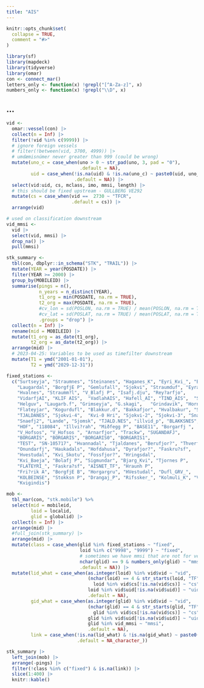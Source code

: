 ```yaml
---
title: "AIS"
---
```


```r
knitr::opts_chunk$set(
  collapse = TRUE,
  comment = "#>"
)
```

```r
library(sf)
library(mapdeck)
library(tidyverse)
library(omar)
con <- connect_mar()
letters_only <- function(x) !grepl("[^A-Za-z]", x)
numbers_only <- function(x) !grepl("\\D", x)
```

## ...

```r
vid <-
  omar::vessel(con) |>
  collect(n = Inf) |>
  filter(!vid %in% c(9999)) |>
  # ignore foreign vessels
  # filter(!between(vid, 3700, 4999)) |>
  # umdæmisnúmer never greater than 999 (could be wrong)
  mutate(uno_c = case_when(uno > 0 ~ str_pad(uno, 3, pad = "0"),
                           .default = NA),
         uid = case_when(!is.na(uid) & !is.na(uno_c) ~ paste0(uid, uno_c),
                         .default = NA)) |>
  select(vid:uid, cs, mclass, imo, mmsi, length) |> 
  # this should be fixed upstream - GULLBERG VE292
  mutate(cs = case_when(vid ==  2730 ~ "TFCR",
                        .default = cs)) |>
  arrange(vid)

# used on classification downstream
vid_mmsi <-
  vid |> 
  select(vid, mmsi) |> 
  drop_na() |> 
  pull(mmsi)

stk_summary <-
  tbl(con, dbplyr::in_schema("STK", "TRAIL")) |>
  mutate(YEAR = year(POSDATE)) |>
  filter(YEAR >= 2000) |>
  group_by(MOBILEID) |>
  summarise(pings = n(),
            n_years = n_distinct(YEAR),
            t1_org = min(POSDATE, na.rm = TRUE),
            t2_org = max(POSDATE, na.rm = TRUE),
            #cv_lon = sd(POSLON, na.rm = TRUE) / mean(POSLON, na.rm = TRUE),
            #cv_lat = sd(POSLAT, na.rm = TRUE) / mean(POSLAT, na.rm = TRUE),
            .groups = "drop") |>
  collect(n = Inf) |>
  rename(mid = MOBILEID) |>
  mutate(t1_org = as_date(t1_org),
         t2_org = as_date(t2_org)) |>
  arrange(mid) |> 
  # 2023-04-25: Variables to be used as timefilter downstream
  mutate(T1 = ymd("2001-01-01"),
         T2 = ymd("2029-12-31"))

fixed_stations <- 
  c("Surtseyja", "Straumnes", "Steinanes", "Haganes_K", "Eyri_Kvi_", "Bakkafjar",
    "Laugardal", "BorgfjE P", "Gemlufall", "Sjokvi", "Straumduf", "Eyrarhlid",
    "Hvalnes", "Straumm?l", "V_Blafj P", "Isafj.dju", "Rey?arfjo",
    "VidarfjAI", "KLIF AIS",  "VadlahAIS", "Hafell_AI", "TIND_AIS",  "Storhof?i",
    "Helguv", "Laugarb.f", "Grimseyja", "G.skagi",   "Grindavik", "Hornafjar",
    "Flateyjar", "Kogurdufl", "Blakkur.d", "Bakkafjor", "Hvalbakur", "SUGANDI_A",
    "TJALDANES", "Sjokvi-4",  "Kvi-0 Hri", "Sjokvi-2", "Sjokvi-3", "Snaefj1",
    "Snaefj2", "Lande", "Sjomsk", "TJALD.NES", "illvid_p", "BLAKKSNES", "V_Sfell B",
    "HOF", "118084", "Illvi?rah", "Miðfegg P", "BASE11", "Borgarfj ",
    "V_Hofsos", "V_Hofsos ", "Arnarfjor", "Trackw", "SUGANDAFJ",
    "BORGARÍS", "BORGARIS", "BORGARIS0", "BORGARIS1",
    "TEST", "SN-105717", "Hvannadal", "Tjaldanes", "Berufjor?", "ThverfAIS",
    "Onundarfj", "Haukadals", "Hofdahusa", "Dyrafjor?", "Faskru?sf",
    "Hvestudal", "Kvi_Skotu", "Fossfjor?", "Hringsdal",
    "Kvi_Baeja", "Bolafj P", "Sigmundar", "Bjarg_Kvi", "Tjornes P",
    "FLATEYRI_", "Faskra?sf", "AISNET_TF", "Hraunh P",
    "Fri?rik A", "BorgfjE B", "Horgargru", "HVestudal", "Dufl_GRV_",
    "KOLBEINSE", "Stokksn P", "Drangaj_P", "Rifssker_", "Kolmuli_K", "Vattarnes", "Hafranes_",
    "Kvigindis")

mob <-
  tbl_mar(con, "stk.mobile") %>%
  select(mid = mobileid,
         loid = localid,
         glid = globalid) |>
  collect(n = Inf) |>
  arrange(mid) |>
  #full_join(stk_summary) |>
  arrange(mid) |>
  mutate(class = case_when(glid %in% fixed_stations ~ "fixed",
                           loid %in% c("9998", "9999") ~ "fixed",
                           # sometimes we have mmsi that are not for vessels
                           nchar(glid) == 9 & numbers_only(glid) ~ "mmsi",
                           .default = NA)) |> 
  mutate(lid_what = case_when(as.integer(loid) %in% vid$vid ~ "vid",
                              (nchar(loid) == 4 & str_starts(loid, "TF")) |
                                loid %in% vid$cs[!is.na(vid$cs)] ~ "cs",
                              loid %in% vid$uid[!is.na(vid$uid)] ~ "uid",
                              .default = NA),
         gid_what = case_when(as.integer(glid) %in% vid$vid ~ "vid",
                              (nchar(glid) == 4 & str_starts(glid, "TF")) |
                                glid %in% vid$cs[!is.na(vid$cs)] ~ "cs",
                              glid %in% vid$uid[!is.na(vid$uid)] ~ "uid",
                              glid %in% vid_mmsi ~ "mmsi",
                              .default = NA),
         link = case_when(!is.na(lid_what) & !is.na(gid_what) ~ paste0(lid_what, "-", gid_what),
                          .default = NA_character_))

stk_summary |> 
  left_join(mob) |> 
  arrange(-pings) |> 
  filter(!class %in% c("fixed") & is.na(link)) |> 
  slice(1:400) |> 
  knitr::kable()
```

